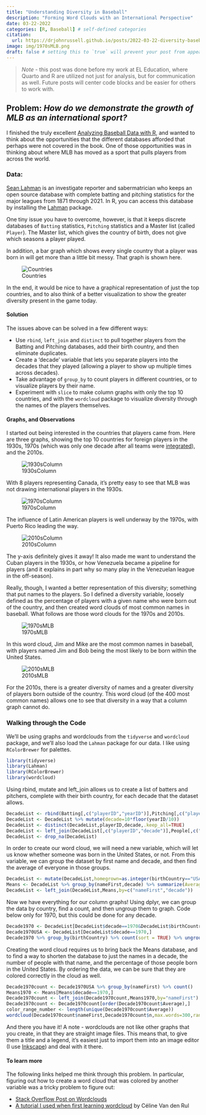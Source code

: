 ```yaml
---
title: "Understanding Diversity in Baseball"
description: "Forming Word Clouds with an International Perspective"
date: 03-22-2022
categories: [R, Baseball] # self-defined categories
citation: 
  url: https://drjohnrussell.github.io/posts/2022-03-22-diversity-baseball/ 
image: img/1970sMLB.png
draft: false # setting this to `true` will prevent your post from appearing on your listing page until you're ready!
---
```


> *Note* - this post was done before my work at EL Education, where Quarto and R are utilized not just for analysis, but for communication as well. Future posts will center code blocks and be easier for others to work with.

## Problem: *How do we demonstrate the growth of MLB as an international sport?*

I finished the truly excellent [Analyzing Baseball Data with R](https://www.routledge.com/Analyzing-Baseball-Data-with-R-Second-Edition/Marchi-Albert-Marchi-Albert-Baumer/p/book/9780815353515), and wanted to think about the opportunities that the different databases afforded that perhaps were not covered in the book. One of those opportunities was in thinking about where MLB has moved as a sport that pulls players from across the world.

### Data:

[Sean Lahman](https://www.seanlahman.com/) is an investigate reporter and sabermatrician who keeps an open source database with complete batting and pitching statistics for the major leagues from 1871 through 2021. In R, you can access this database by installing the [Lahman](https://cran.r-project.org/web/packages/Lahman/index.html) package.

One tiny issue you have to overcome, however, is that it keeps discrete databases of `Batting` statistics, `Pitching` statistics and a Master list (called `Player`). The Master list, which gives the country of birth, does not give which seasons a player played. 

In addition, a bar graph which shows every single country that a player was born in will get more than a little bit messy. That graph is shown here.

![Countries](img/Countries.jpeg)

In the end, it would be nice to have a graphical representation of just the top countries, and to also think of a better visualization to show the greater diversity present in the game today.

#### Solution

The issues above can be solved in a few different ways:

- Use `rbind`, `left_join` and `distinct` to pull together players from the Batting and Pitching databases, add their birth country, and then eliminate duplicates.
- Create a 'decade' variable that lets you separate players into the decades that they played (allowing a player to show up multiple times across decades).
- Take advantage of `group_by` to count players in different countries, or to visualize players by their name.
- Experiment with `slice` to make column graphs with only the top 10 countries, and with the `wordcloud` package to visualize diversity through the names of the players themselves.



#### Graphs, and Observations

I started out being interested in the countries that players came from. Here are three graphs, showing the top 10 countries for foreign players in the 1930s, 1970s (which was only one decade after all teams were [integrated](https://en.wikipedia.org/wiki/Baseball_color_line)), and the 2010s.

![1930sColumn](img/1930sColumn.jpeg)

With 8 players representing Canada, it's pretty easy to see that MLB was not drawing international players in the 1930s.

![1970sColumn](img/1970sColumn.jpeg)

The influence of Latin American players is well underway by the 1970s, with Puerto Rico leading the way.

![2010sColumn](img/2010sColumn.jpeg)

The y-axis definitely gives it away! It also made me want to understand the Cuban players in the 1930s, or how Venezuela became a pipeline for players (and it explains in part why so many play in the Venezuelan league in the off-season).

Really, though, I wanted a better representation of this diversity; something that put names to the players. So I defined a diversity variable, loosely defined as the percentage of players with a given name who were born out of the country, and then created word clouds of most common names in baseball. What follows are those word clouds for the 1970s and 2010s.

![1970sMLB](img/1970sMLB.png)

In this word cloud, Jim and Mike are the most common names in baseball, with players named Jim and Bob being the most likely to be born within the United States.

![2010sMLB](img/2010sMLB.png)

For the 2010s, there is a greater diversity of names and a greater diversity of players born outside of the country. This word cloud (of the 400 most common names) allows one to see that diversity in a way that a column graph cannot do.

### Walking through the Code

We'll be using graphs and wordclouds from the `tidyverse` and `wordcloud` package, and we'll also load the `Lahman` package for our data. I like using `RColorBrewer` for palettes.

```R
library(tidyverse)
library(Lahman)
library(RColorBrewer)
library(wordcloud)
```



Using rbind, mutate and left_join allows us to create a list of batters and pitchers, complete with their birth country, for each decade that the dataset allows.

```R
DecadeList <- rbind(Batting[,c("playerID","yearID")],Pitching[,c("playerID","yearID")])
DecadeList <- DecadeList %>% mutate(decade=10*floor(yearID/10))
DecadeList <- distinct(DecadeList,playerID,decade,.keep_all=TRUE)
DecadeList <- left_join(DecadeList[,c("playerID","decade")],People[,c("playerID","birthCountry","nameFirst","nameLast")],by="playerID")
DecadeList <- drop_na(DecadeList)
```

In order to create our word cloud, we will need a new variable, which will let us know whether someone was born in the United States, or not. From this variable, we can group the dataset by first name and decade, and then find the average of everyone in those groups.

```R
DecadeList <- mutate(DecadeList,homegrown=as.integer(birthCountry=="USA"))
Means <- DecadeList %>% group_by(nameFirst,decade) %>% summarize(Average=mean(homegrown))
DecadeList <- left_join(DecadeList,Means,by=c("nameFirst","decade"))
```

Now we have everything for our column graphs! Using dplyr, we can group the data by country, find a count, and then ungroup them to graph. Code below only for 1970, but this could be done for any decade.

```R
Decade1970 <- DecadeList[DecadeList$decade==1970&DecadeList$birthCountry!="USA",]
Decade1970USA <- DecadeList[DecadeList$decade==1970,]
Decade1970 %>% group_by(birthCountry) %>% count(sort = TRUE) %>% ungroup() %>% slice(1:10) %>% ggplot(aes(x=birthCountry,y=n))+geom_col()+theme_minimal()+theme(legend.position="none", axis.title.x=element_blank(),plot.title=element_text(hjust = 0.5))+labs(title="Top 10 countries for foreign players in MLB, 1970s",y="Number of players")
```

Creating the word cloud requires us to bring back the Means database, and to find a way to shorten the database to just the names in a decade, the number of people with that name, and the percentage of those people born in the United States. By ordering the data, we can be sure that they are colored correctly in the cloud as well.

```R
Decade1970count <- Decade1970USA %>% group_by(nameFirst) %>% count()
Means1970 <- Means[Means$decade==1970,]
Decade1970count <- left_join(Decade1970count,Means1970,by="nameFirst")
Decade1970count <- Decade1970count[order(Decade1970count$Average),]
color_range_number <- length(unique(Decade1970count$Average))
wordcloud(Decade1970count$nameFirst,Decade1970count$n,max.words=300,random.order=FALSE,ordered.colors=TRUE, colors=colorRampPalette(brewer.pal(6,"RdBu"))(color_range_number)[factor(Decade1970count$Average)])
```

And there you have it! A note - wordclouds are not like other graphs that you create, in that they are straight image files. This means that, to give them a title and a legend, it's easiest just to import them into an image editor (I use [Inkscape](https://inkscape.org/)) and deal with it there.

#### To learn more

The following links helped me think through this problem. In particular, figuring out how to create a word cloud that was colored by another variable was a tricky problem to figure out:

- [Stack Overflow Post on Wordclouds](https://stackoverflow.com/questions/43894416/wordcloud-showing-colour-based-on-continous-metadata-in-r)
- [A tutorial I used when first learning wordcloud](https://towardsdatascience.com/create-a-word-cloud-with-r-bde3e7422e8a) by Céline Van den Rul


